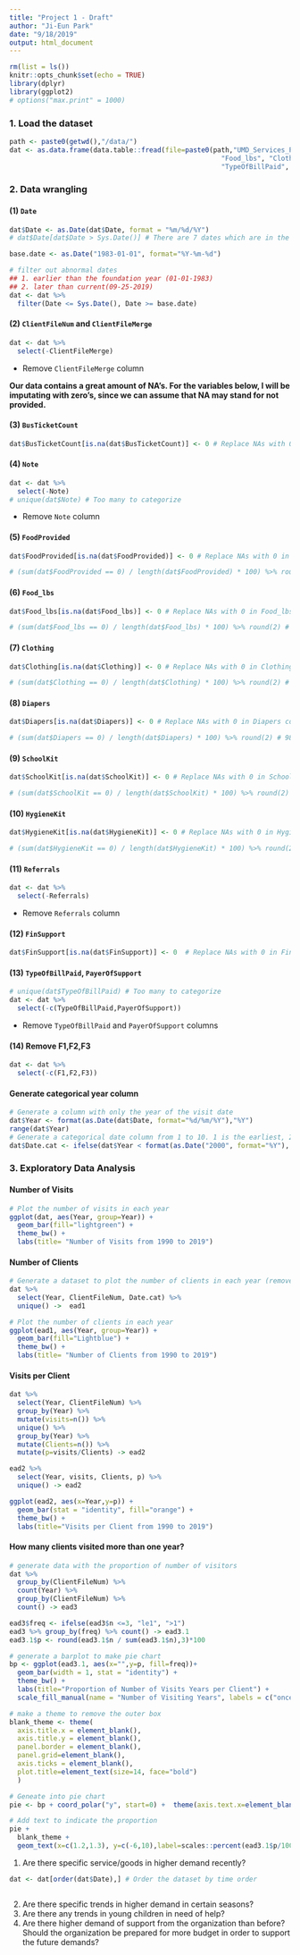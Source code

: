 ```yaml
---
title: "Project 1 - Draft"
author: "Ji-Eun Park"
date: "9/18/2019"
output: html_document
---
```


```r
rm(list = ls())
knitr::opts_chunk$set(echo = TRUE)
library(dplyr)
library(ggplot2)
# options("max.print" = 1000)
```

### 1. Load the dataset

```r
path <- paste0(getwd(),"/data/")
dat <- as.data.frame(data.table::fread(file=paste0(path,"UMD_Services_Provided_20190719.tsv"), col.names = c("Date", "ClientFileNum", "ClientFileMerge", "BusTicketCount", "Note", "FoodProvided",
                                                     "Food_lbs", "Clothing", "Diapers", "SchoolKit", "HygieneKit", "Referrals", "FinSupport",
                                                     "TypeOfBillPaid", "PayerOfSupport", "F1", "F2", "F3")))
```

### 2. Data wrangling

#### (1) `Date`

```r
dat$Date <- as.Date(dat$Date, format = "%m/%d/%Y") 
# dat$Date[dat$Date > Sys.Date()] # There are 7 dates which are in the future. It seems that they are typos.

base.date <- as.Date("1983-01-01", format="%Y-%m-%d")

# filter out abnormal dates 
## 1. earlier than the foundation year (01-01-1983)
## 2. later than current(09-25-2019)
dat <- dat %>%
  filter(Date <= Sys.Date(), Date >= base.date)
```

#### (2) `ClientFileNum` and `ClientFileMerge`

```r
dat <- dat %>%
  select(-ClientFileMerge)
```

- Remove `ClientFileMerge` column

**Our data contains a great amount of NA's. For the variables below, I will be imputating with zero's, since we can assume that NA may stand for not provided.**

#### (3) `BusTicketCount`

```r
dat$BusTicketCount[is.na(dat$BusTicketCount)] <- 0 # Replace NAs with 0 in BusTicketCount column
```

#### (4) `Note`

```r
dat <- dat %>%
  select(-Note)
# unique(dat$Note) # Too many to categorize
```

- Remove `Note` column

#### (5) `FoodProvided`

```r
dat$FoodProvided[is.na(dat$FoodProvided)] <- 0 # Replace NAs with 0 in FoodProvided column

# (sum(dat$FoodProvided == 0) / length(dat$FoodProvided) * 100) %>% round(2) # 29.34% are 0s.
```


#### (6) `Food_lbs`

```r
dat$Food_lbs[is.na(dat$Food_lbs)] <- 0 # Replace NAs with 0 in Food_lbs column

# (sum(dat$Food_lbs == 0) / length(dat$Food_lbs) * 100) %>% round(2) # 38.23% are 0s.
```

#### (7) `Clothing`

```r
dat$Clothing[is.na(dat$Clothing)] <- 0 # Replace NAs with 0 in Clothing column

# (sum(dat$Clothing == 0) / length(dat$Clothing) * 100) %>% round(2) # 16.92% are 0s.
```

#### (8) `Diapers`

```r
dat$Diapers[is.na(dat$Diapers)] <- 0 # Replace NAs with 0 in Diapers column

# (sum(dat$Diapers == 0) / length(dat$Diapers) * 100) %>% round(2) # 98.89% are 0s.
```


#### (9) `SchoolKit`

```r
dat$SchoolKit[is.na(dat$SchoolKit)] <- 0 # Replace NAs with 0 in SchoolKit column

# (sum(dat$SchoolKit == 0) / length(dat$SchoolKit) * 100) %>% round(2) # 99.96% are 0s.
```

#### (10) `HygieneKit`

```r
dat$HygieneKit[is.na(dat$HygieneKit)] <- 0 # Replace NAs with 0 in HygieneKit column

# (sum(dat$HygieneKit == 0) / length(dat$HygieneKit) * 100) %>% round(2) # 96.18% are 0s.
```

#### (11) `Referrals`

```r
dat <- dat %>%
  select(-Referrals)
```

- Remove `Referrals` column

#### (12) `FinSupport`

```r
dat$FinSupport[is.na(dat$FinSupport)] <- 0  # Replace NAs with 0 in FinSupport column
```

#### (13) `TypeOfBillPaid`, `PayerOfSupport`

```r
# unique(dat$TypeOfBillPaid) # Too many to categorize
dat <- dat %>%
  select(-c(TypeOfBillPaid,PayerOfSupport))
```

- Remove `TypeOfBillPaid` and `PayerOfSupport` columns

#### (14) Remove F1,F2,F3
```r
dat <- dat %>%
  select(-c(F1,F2,F3))
```

#### Generate categorical year column
```r
# Generate a column with only the year of the visit date
dat$Year <- format(as.Date(dat$Date, format="%d/%m/%Y"),"%Y")
range(dat$Year)
# Generate a categorical date column from 1 to 10. 1 is the earliest, 2 is the most recent.
dat$Date.cat <- ifelse(dat$Year < format(as.Date("2000", format="%Y"), "%Y"), "1990s", ifelse(dat$Year < format(as.Date("2010", format="%Y"), "%Y"), "2000s", "2010s"))
```

### 3. Exploratory Data Analysis
#### Number of Visits
```r
# Plot the number of visits in each year
ggplot(dat, aes(Year, group=Year)) +
  geom_bar(fill="lightgreen") +
  theme_bw() +
  labs(title= "Number of Visits from 1990 to 2019")
```

#### Number of Clients
```r
# Generate a dataset to plot the number of clients in each year (remove clients with multiple visits per year)
dat %>% 
  select(Year, ClientFileNum, Date.cat) %>%
  unique() ->  ead1 

# Plot the number of clients in each year
ggplot(ead1, aes(Year, group=Year)) +
  geom_bar(fill="Lightblue") +
  theme_bw() +
  labs(title= "Number of Clients from 1990 to 2019")
```

#### Visits per Client
```r
dat %>%
  select(Year, ClientFileNum) %>%
  group_by(Year) %>%
  mutate(visits=n()) %>%
  unique() %>%
  group_by(Year) %>%
  mutate(Clients=n()) %>%
  mutate(p=visits/Clients) -> ead2 

ead2 %>%
  select(Year, visits, Clients, p) %>%
  unique() -> ead2

ggplot(ead2, aes(x=Year,y=p)) +
  geom_bar(stat = "identity", fill="orange") +
  theme_bw() +
  labs(title="Visits per Client from 1990 to 2019")
```

#### How many clients visited more than one year?
```r
# generate data with the proportion of number of visitors
dat %>%
  group_by(ClientFileNum) %>%
  count(Year) %>%
  group_by(ClientFileNum) %>%
  count() -> ead3

ead3$freq <- ifelse(ead3$n <=3, "le1", ">1")
ead3 %>% group_by(freq) %>% count() -> ead3.1
ead3.1$p <- round(ead3.1$n / sum(ead3.1$n),3)*100

# generate a barplot to make pie chart
bp <- ggplot(ead3.1, aes(x="",y=p, fill=freq))+
  geom_bar(width = 1, stat = "identity") +
  theme_bw() +
  labs(title="Proportion of Number of Visits Years per Client") +
  scale_fill_manual(name = "Number of Visiting Years", labels = c("once ","more than once"),values=c( "#E69F00", "#56B4E9"))

# make a theme to remove the outer box
blank_theme <- theme(
  axis.title.x = element_blank(),
  axis.title.y = element_blank(),
  panel.border = element_blank(),
  panel.grid=element_blank(),
  axis.ticks = element_blank(),
  plot.title=element_text(size=14, face="bold")
  )

# Geneate into pie chart
pie <- bp + coord_polar("y", start=0) +  theme(axis.text.x=element_blank())

# Add text to indicate the proportion
pie +
  blank_theme +
  geom_text(x=c(1.2,1.3), y=c(-6,10),label=scales::percent(ead3.1$p/100))
```

1. Are there specific service/goods in higher demand recently?
```r
dat <- dat[order(dat$Date),] # Order the dataset by time order



```

2. Are there specific trends in higher demand in certain seasons?
3. Are there any trends in young children in need of help?
4. Are there higher demand of support from the organization than before? Should the organization be prepared for more budget in order to support the future demands?


